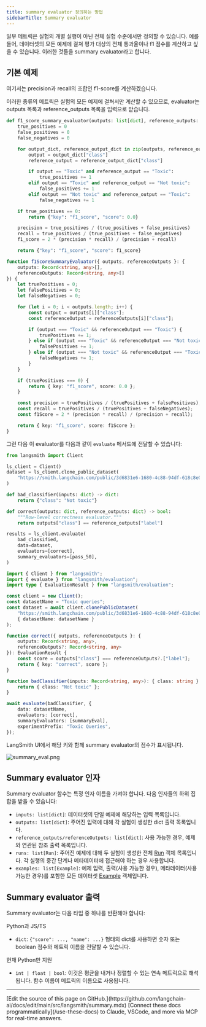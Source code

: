 ```yaml
---
title: summary evaluator 정의하는 방법
sidebarTitle: Summary evaluator
---
```


일부 메트릭은 실험의 개별 실행이 아닌 전체 실험 수준에서만 정의할 수 있습니다. 예를 들어, 데이터셋의 모든 예제에 걸쳐 평가 대상의 전체 통과율이나 f1 점수를 계산하고 싶을 수 있습니다. 이러한 것들을 summary evaluator라고 합니다.

## 기본 예제

여기서는 precision과 recall의 조합인 f1-score를 계산하겠습니다.

이러한 종류의 메트릭은 실험의 모든 예제에 걸쳐서만 계산할 수 있으므로, evaluator는 outputs 목록과 reference_outputs 목록을 입력으로 받습니다.

<CodeGroup>

```python Python
def f1_score_summary_evaluator(outputs: list[dict], reference_outputs: list[dict]) -> dict:
    true_positives = 0
    false_positives = 0
    false_negatives = 0

    for output_dict, reference_output_dict in zip(outputs, reference_outputs):
        output = output_dict["class"]
        reference_output = reference_output_dict["class"]

        if output == "Toxic" and reference_output == "Toxic":
            true_positives += 1
        elif output == "Toxic" and reference_output == "Not toxic":
            false_positives += 1
        elif output == "Not toxic" and reference_output == "Toxic":
            false_negatives += 1

    if true_positives == 0:
        return {"key": "f1_score", "score": 0.0}

    precision = true_positives / (true_positives + false_positives)
    recall = true_positives / (true_positives + false_negatives)
    f1_score = 2 * (precision * recall) / (precision + recall)

    return {"key": "f1_score", "score": f1_score}
```

```typescript TypeScript
function f1ScoreSummaryEvaluator({ outputs, referenceOutputs }: {
    outputs: Record<string, any>[],
    referenceOutputs: Record<string, any>[]
}) {
    let truePositives = 0;
    let falsePositives = 0;
    let falseNegatives = 0;

    for (let i = 0; i < outputs.length; i++) {
        const output = outputs[i]["class"];
        const referenceOutput = referenceOutputs[i]["class"];

        if (output === "Toxic" && referenceOutput === "Toxic") {
            truePositives += 1;
        } else if (output === "Toxic" && referenceOutput === "Not toxic") {
            falsePositives += 1;
        } else if (output === "Not toxic" && referenceOutput === "Toxic") {
            falseNegatives += 1;
        }
    }

    if (truePositives === 0) {
        return { key: "f1_score", score: 0.0 };
    }

    const precision = truePositives / (truePositives + falsePositives);
    const recall = truePositives / (truePositives + falseNegatives);
    const f1Score = 2 * (precision * recall) / (precision + recall);

    return { key: "f1_score", score: f1Score };
}
```

</CodeGroup>

그런 다음 이 evaluator를 다음과 같이 `evaluate` 메서드에 전달할 수 있습니다:

<CodeGroup>

```python Python
from langsmith import Client

ls_client = Client()
dataset = ls_client.clone_public_dataset(
    "https://smith.langchain.com/public/3d6831e6-1680-4c88-94df-618c8e01fc55/d"
)

def bad_classifier(inputs: dict) -> dict:
    return {"class": "Not toxic"}

def correct(outputs: dict, reference_outputs: dict) -> bool:
    """Row-level correctness evaluator."""
    return outputs["class"] == reference_outputs["label"]

results = ls_client.evaluate(
    bad_classified,
    data=dataset,
    evaluators=[correct],
    summary_evaluators=[pass_50],
)
```

```typescript TypeScript
import { Client } from "langsmith";
import { evaluate } from "langsmith/evaluation";
import type { EvaluationResult } from "langsmith/evaluation";

const client = new Client();
const datasetName = "Toxic queries";
const dataset = await client.clonePublicDataset(
    "https://smith.langchain.com/public/3d6831e6-1680-4c88-94df-618c8e01fc55/d",
    { datasetName: datasetName }
);

function correct({ outputs, referenceOutputs }: {
    outputs: Record<string, any>,
    referenceOutputs?: Record<string, any>
}): EvaluationResult {
    const score = outputs["class"] === referenceOutputs?.["label"];
    return { key: "correct", score };
}

function badClassifier(inputs: Record<string, any>): { class: string } {
    return { class: "Not toxic" };
}

await evaluate(badClassifier, {
    data: datasetName,
    evaluators: [correct],
    summaryEvaluators: [summaryEval],
    experimentPrefix: "Toxic Queries",
});
```

</CodeGroup>

LangSmith UI에서 해당 키와 함께 summary evaluator의 점수가 표시됩니다.

![summary_eval.png](/langsmith/images/summary-eval.png)

## Summary evaluator 인자

Summary evaluator 함수는 특정 인자 이름을 가져야 합니다. 다음 인자들의 하위 집합을 받을 수 있습니다:

* `inputs: list[dict]`: 데이터셋의 단일 예제에 해당하는 입력 목록입니다.
* `outputs: list[dict]`: 주어진 입력에 대해 각 실험이 생성한 dict 출력 목록입니다.
* `reference_outputs/referenceOutputs: list[dict]`: 사용 가능한 경우, 예제와 연관된 참조 출력 목록입니다.
* `runs: list[Run]`: 주어진 예제에 대해 두 실험이 생성한 전체 [Run](/langsmith/run-data-format) 객체 목록입니다. 각 실행의 중간 단계나 메타데이터에 접근해야 하는 경우 사용합니다.
* `examples: list[Example]`: 예제 입력, 출력(사용 가능한 경우), 메타데이터(사용 가능한 경우)를 포함한 모든 데이터셋 [Example](/langsmith/example-data-format) 객체입니다.

## Summary evaluator 출력

Summary evaluator는 다음 타입 중 하나를 반환해야 합니다:

Python과 JS/TS

* `dict`: `{"score": ..., "name": ...}` 형태의 dict를 사용하면 숫자 또는 boolean 점수와 메트릭 이름을 전달할 수 있습니다.

현재 Python만 지원

* `int | float | bool`: 이것은 평균을 내거나 정렬할 수 있는 연속 메트릭으로 해석됩니다. 함수 이름이 메트릭의 이름으로 사용됩니다.

---

<Callout icon="pen-to-square" iconType="regular">
    [Edit the source of this page on GitHub.](https://github.com/langchain-ai/docs/edit/main/src/langsmith/summary.mdx)
</Callout>
<Tip icon="terminal" iconType="regular">
    [Connect these docs programmatically](/use-these-docs) to Claude, VSCode, and more via MCP for    real-time answers.
</Tip>

